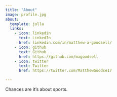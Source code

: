 ```yaml
---
title: "About"
image: profile.jpg
about:
  template: jolla
  links:
    - icon: linkedin
      text: LinkedIn
      href: linkedin.com/in/matthew-a-goodsell/
    - icon: github
      text: Github
      href: https://github.com/magoodsell
    - icon: twitter
      text: Twitter
      href: https://twitter.com/MatthewGoodse17

---
```


Chances are it's about sports.
